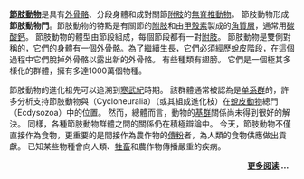 {{multiple image
| align  = center
| caption_align = center | header_align = center
| direction = horizontal
| header = 五種節肢動物亞門的例子
| perrow = 5
| image1 = Kainops invius lateral and ventral.JPG
| caption1 = '''[[三叶虫|三叶虫亚门]]''': <br />''[[:en:Kainops|Kainops invius]]''
| width1 = 155
| image2 = Orb weaver black bckgrnd03 crop.jpg
| caption2 = '''[[螯肢亞門|螯肢亞門]]''': <br />''[[:en:Eriophora_transmarina|Eriophora transmarina]]''
| width2 = 173
| image3 = Scolopendra cingulata - D7-08-2291.JPG
| caption3 = '''[[多足亞門|多足亞門]]''': <br />''[[:en:Scolopendra_cingulata|Scolopendra cingulata]]''
| width3 = 173
| image4 = Drosophila melanogaster - side (aka).jpg
| caption4 = '''[[六足亞門|六足亞門]]''': <br />''[[黑腹果蝇|黑腹果蝇]]''
| width4 = 169
| image5 = Cancer pagurus.jpg
| caption5 = '''[[甲壳亚门|甲壳亚门]]''': <br />''[[普通黃道蟹|普通黃道蟹]]''
| width5 = 173
}}

'''[[節肢動物|節肢動物]]'''是具有[[外骨骼|外骨骼]]、分段身體和成對關節[[附肢|附肢]]的[[無脊椎動物|無脊椎動物]]。 節肢動物形成'''節肢動物門'''。節肢動物的特點是有關節的[[附肢|附肢]]和由[[甲殼素|甲殼素]]製成的[[角質層|角質層]]，通常用[[碳酸鈣|碳酸鈣]]{{link-en|生物礦化|biomineralization|礦化}}。 節肢動物的體型由節段組成，每個節段都有一對[[附肢|附肢]]。 節肢動物是雙側對稱的，它們的身體有一個[[外骨骼|外骨骼]]。為了繼續生長，它們必須經歷[[蛻皮|蛻皮]]階段，在這個過程中它們脫掉外骨骼以露出新的外骨骼。 有些種類有翅膀。 它們是一個極其多樣化的群體，擁有多達1000萬個物種。 

節肢動物的進化祖先可以追溯到[[寒武紀|寒武紀]]時期。 該群體通常被認為是[[单系群|单系群]]的，許多分析支持節肢動物與{{le|環神經動物|Cycloneuralia}}（Cycloneuralia）（或其組成進化枝）在[[蛻皮動物|蛻皮動物]]總門（Ecdysozoa）中的位置。 然而，總體而言，動物的[[基群|基群]]關係尚未得到很好的解決。 同樣，各種節肢動物群體之間的關係仍在積極辯論中。 今天，節肢動物不僅直接作為食物，更重要的是間接作為農作物的[[傳粉|傳粉]]者，為人類的食物供應做出貢獻。 已知某些物種會向人類、[[牲畜|牲畜]]和農作物傳播嚴重的疾病。

<div class="noprint" style="text-align:right;margin-right:10px;margin-bottom:4px;">'''[[節肢動物|更多阅读]] ...''' </div>